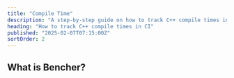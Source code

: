 ```yaml
---
title: "Compile Time"
description: "A step-by-step guide on how to track C++ compile times in CI"
heading: "How to track C++ compile times in CI"
published: "2025-02-07T07:15:00Z"
sortOrder: 2
---
```



<Intro
  lang="C++"
/>

## What is Bencher?

<BencherIntro />

<Steps
  lang="C++"
  flagUrl="/docs/explanation/adapters/#%EF%B8%8F-build-time"
  adapterUrl="/docs/explanation/adapters/#-json"
/>

<BuildTimeInner>
  <CppBuild />
</BuildTimeInner>

<CallToAction lang={Language.en} />
